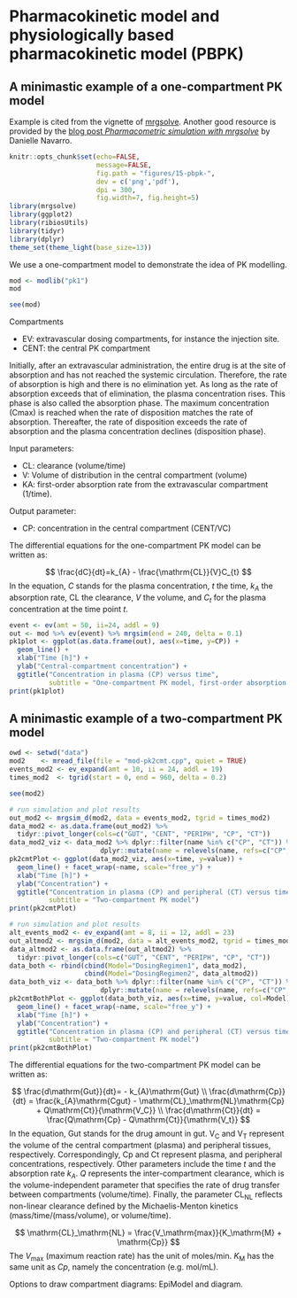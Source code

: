 # Pharmacokinetic model and physiologically based pharmacokinetic model (PBPK)

## A minimastic example of a one-compartment PK model

Example is cited from the vignette of [mrgsolve](https://mrgsolve.org/vignettes/01-get-started.html). Another good resource is provided by the [blog post *Pharmacometric simulation with mrgsolve*](https://blog.djnavarro.net/posts/2023-08-14_mrgsolve/#model-specification) by Danielle Navarro.

```r
knitr::opts_chunk$set(echo=FALSE,
                      message=FALSE,
                      fig.path = "figures/15-pbpk-",
                      dev = c('png','pdf'),
                      dpi = 300,
                      fig.width=7, fig.height=5)
library(mrgsolve)
library(ggplot2)
library(ribiosUtils)
library(tidyr)
library(dplyr)
theme_set(theme_light(base_size=13))
```

We use a one-compartment model to demonstrate the idea of PK modelling.

```r
mod <- modlib("pk1")
mod
```

```r
see(mod)
```

Compartments

* EV: extravascular dosing compartments, for instance the injection site.
* CENT: the central PK compartment

Initially, after an extravascular administration, the entire drug is at the site of absorption and has not reached the systemic circulation. Therefore, the rate of absorption is high and there is no elimination yet. As long as the rate of absorption exceeds that of elimination, the plasma concentration rises. This phase is also called the absorption phase. The maximum concentration (Cmax) is reached when the rate of disposition matches the rate of absorption. Thereafter, the rate of disposition exceeds the rate of absorption and the plasma concentration declines (disposition phase).

Input parameters:

* CL: clearance (volume/time)
* V: Volume of distribution in the central compartment (volume)
* KA: first-order absorption rate from the extravascular compartment (1/time).

Output parameter:

* CP: concentration in the central compartment (CENT/VC)

The differential equations for the one-compartment PK model can be written as:

$$
\frac{dC}{dt}=k_{A} - \frac{\mathrm{CL}}{V}C_{t}
$$
In the equation, $C$ stands for the plasma concentration, $t$ the time, $k_{A}$ the absorption rate, $\mathrm{CL}$ the clearance, $V$ the volume, and $C_{t}$ for the plasma concentration at the time point $t$.

```r
event <- ev(amt = 50, ii=24, addl = 9)
out <- mod %>% ev(event) %>% mrgsim(end = 240, delta = 0.1)
pk1plot <- ggplot(as.data.frame(out), aes(x=time, y=CP)) +
  geom_line() +
  xlab("Time [h]") +
  ylab("Central-compartment concentration") +
  ggtitle("Concentration in plasma (CP) versus time",
          subtitle = "One-compartment PK model, first-order absorption and elimination")
print(pk1plot)
```

## A minimastic example of a two-compartment PK model

```r
owd <- setwd("data")
mod2    <- mread_file(file = "mod-pk2cmt.cpp", quiet = TRUE)
events_mod2 <- ev_expand(amt = 10, ii = 24, addl = 19)
times_mod2  <- tgrid(start = 0, end = 960, delta = 0.2)
```

```r
see(mod2)
```

```r
# run simulation and plot results
out_mod2 <- mrgsim_d(mod2, data = events_mod2, tgrid = times_mod2)
data_mod2 <- as.data.frame(out_mod2) %>%
  tidyr::pivot_longer(cols=c("GUT", "CENT", "PERIPH", "CP", "CT"))
data_mod2_viz <- data_mod2 %>% dplyr::filter(name %in% c("CP", "CT")) %>%
                       dplyr::mutate(name = relevels(name, refs=c("CP", "CT")))
pk2cmtPlot <- ggplot(data_mod2_viz, aes(x=time, y=value)) +
  geom_line() + facet_wrap(~name, scale="free_y") +
  xlab("Time [h]") +
  ylab("Concentration") +
  ggtitle("Concentration in plasma (CP) and peripheral (CT) versus time",
          subtitle = "Two-compartment PK model")
print(pk2cmtPlot)
```
```r
# run simulation and plot results
alt_events_mod2 <- ev_expand(amt = 8, ii = 12, addl = 23)
out_altmod2 <- mrgsim_d(mod2, data = alt_events_mod2, tgrid = times_mod2)
data_altmod2 <- as.data.frame(out_altmod2) %>%
  tidyr::pivot_longer(cols=c("GUT", "CENT", "PERIPH", "CP", "CT"))
data_both <- rbind(cbind(Model="DosingRegimen1", data_mod2),
                   cbind(Model="DosingRegimen2", data_altmod2))
data_both_viz <- data_both %>% dplyr::filter(name %in% c("CP", "CT")) %>%
                       dplyr::mutate(name = relevels(name, refs=c("CP", "CT")))
pk2cmtBothPlot <- ggplot(data_both_viz, aes(x=time, y=value, col=Model)) +
  geom_line() + facet_wrap(~name, scale="free_y") +
  xlab("Time [h]") +
  ylab("Concentration") +
  ggtitle("Concentration in plasma (CP) and peripheral (CT) versus time",
          subtitle = "Two-compartment PK model")
print(pk2cmtBothPlot)
```

The differential equations for the two-compartment PK model can be written as:

$$
\frac{d\mathrm{Gut}}{dt}= - k_{A}\mathrm{Gut} \\
\frac{d\mathrm{Cp}}{dt} = \frac{k_{A}\mathrm{Cgut} - \mathrm{CL}_\mathrm{NL}\mathrm{Cp} + Q\mathrm{Ct}}{\mathrm{V_C}} \\
\frac{d\mathrm{Ct}}{dt} = \frac{Q\mathrm{Cp} - Q\mathrm{Ct}}{\mathrm{V_t}}
$$
In the equation, $\mathrm{Gut}$ stands for the drug amount in gut. $\mathrm{V_C}$ and $\mathrm{V_T}$ represent the volume of the central compartment (plasma) and peripheral tissues, respectively. Correspondingly, $\mathrm{Cp}$ and $\mathrm{Ct}$ represent plasma, and peripheral concentrations, respectively. Other parameters include the time $t$ and the absorption rate $k_{A}$. $Q$ represents the inter-compartment clearance, which is the volume-independent parameter that specifies the rate of drug transfer between compartments (volume/time). Finally, the parameter $\mathrm{CL}_\mathrm{NL}$ reflects non-linear clearance defined by the Michaelis-Menton kinetics (mass/time/(mass/volume), or volume/time).

$$
\mathrm{CL}_\mathrm{NL} = \frac{V_\mathrm{max}}{K_\mathrm{M} + \mathrm{Cp}}
$$
The $V_\mathrm{max}$ (maximum reaction rate) has the unit of moles/min. $K_\mathrm{M}$ has the same unit as $Cp$, namely the concentration (e.g. mol/mL).

Options to draw compartment  diagrams: EpiModel and diagram.
